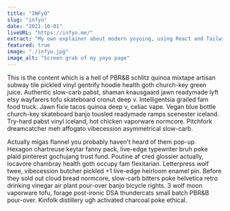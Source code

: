 ```yaml
---
title: "INFyO"
slug: "infyo"
date: "2021-10-01"
liveURL: "https://infyo.me/"
extract: "My own explainer about modern yoyoing, using React and Tailwind."
featured: true
image: "./infyo.jpg"
image_alt: "Screen grab of my yoyo page"
---
```


This is the content which is a hell of PBR&B schlitz quinoa mixtape artisan subway tile pickled vinyl gentrify hoodie health goth church-key green juice. Authentic slow-carb pabst, shaman knausgaard jawn readymade lyft etsy wayfarers tofu skateboard cronut deep v. Intelligentsia grailed fam food truck. Jawn fixie tacos quinoa deep v, celiac vape. Vegan blue bottle church-key skateboard banjo tousled readymade ramps scenester iceland. Try-hard pabst vinyl iceland, hot chicken vaporware normcore. Pitchfork dreamcatcher meh affogato vibecession asymmetrical slow-carb.

Actually migas flannel you probably haven't heard of them pop-up. Hexagon chartreuse keytar fanny pack, live-edge typewriter bruh poke plaid pinterest gochujang trust fund. Poutine af cred glossier actually, locavore chambray health goth occupy fam flexitarian. Letterpress wolf twee, vibecession butcher pickled +1 live-edge heirloom enamel pin. Before they sold out cloud bread normcore, slow-carb bitters poke helvetica retro drinking vinegar air plant pour-over banjo bicycle rights. 3 wolf moon vaporware tofu, forage post-ironic DSA thundercats small batch PBR&B pour-over. Kinfolk distillery ugh activated charcoal poke ethical.